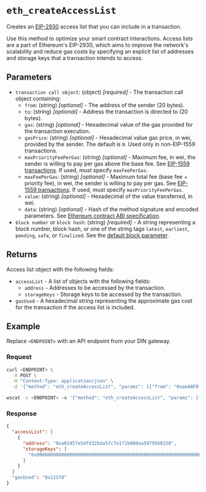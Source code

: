 
# `eth_createAccessList`


Creates an [EIP-2930](https://eips.ethereum.org/EIPS/eip-2930) access list that you can include in a
transaction.

Use this method to optimize your smart contract interactions. Access lists are a part of Ethereum's
EIP-2930, which aims to improve the network's scalability and reduce gas costs by specifying an explicit
list of addresses and storage keys that a transaction intends to access.

## Parameters

- `transaction call object`: (object) _[required]_ - The transaction call object containing:
  - `from`: (string) _[optional]_ - The address of the sender (20 bytes).
  - `to`: (string) _[optional]_ - Address the transaction is directed to (20 bytes).
  - `gas`: (string) _[optional]_ - Hexadecimal value of the gas provided for the transaction execution.
  - `gasPrice`: (string) _[optional]_ - Hexadecimal value gas price, in wei, provided by the sender. The default is `0`. Used only in non-EIP-1559 transactions.
  - `maxPriorityFeePerGas`: (string) _[optional]_ - Maximum fee, in wei, the sender is willing to pay per gas above the base fee. See [EIP-1559 transactions](https://eips.ethereum.org/EIPS/eip-1559). If used, must specify `maxFeePerGas`.
  - `maxFeePerGas`: (string) _[optional]_ - Maximum total fee (base fee + priority fee), in wei, the sender is willing to pay per gas. See [EIP-1559 transactions](http://eips.ethereum.org/EIPS/eip-1559). If used, must specify `maxPriorityFeePerGas`.
  - `value`: (string) _[optional]_ - Hexadecimal of the value transferred, in wei.
  - `data`: (string) _[optional]_ - Hash of the method signature and encoded parameters. See [Ethereum contract ABI specification](https://docs.soliditylang.org/en/latest/abi-spec.html).
- `block number` or `block hash`: (string) _[required]_ - A string representing a block number, block hash, or one of the string tags `latest`, `earliest`, `pending`, `safe`, or `finalized`. See the [default block parameter](https://ethereum.org/en/developers/docs/apis/json-rpc/#default-block).

## Returns

Access list object with the following fields:

- `accessList` - A list of objects with the following fields:
  - `address` - Addresses to be accessed by the transaction.
  - `storageKeys` - Storage keys to be accessed by the transaction.
- `gasUsed` - A hexadecimal string representing the approximate gas cost for the transaction if the access list is included.

## Example

Replace `<ENDPOINT>` with an API endpoint from your DIN gateway.

### Request


<Tabs>
  <TabItem value="curl">

```bash
curl <ENDPOINT> \
  -X POST \
  -H "Content-Type: application/json" \
  -d '{"method": "eth_createAccessList", "params": [{"from": "0xaeA8F8f781326bfE6A7683C2BD48Dd6AA4d3Ba63", "data": "0x608060806080608155"}, "pending"], "id": 1, "jsonrpc": "2.0"}'
```

  </TabItem>
  <TabItem value="WSS">

```bash
wscat -c <ENDPOINT> -x '{"method": "eth_createAccessList", "params": [{"from": "0xaeA8F8f781326bfE6A7683C2BD48Dd6AA4d3Ba63", "data": "0x608060806080608155"}, "pending"], "id": 1, "jsonrpc": "2.0"}'
```

  </TabItem>
</Tabs>

### Response


<Tabs>
  <TabItem value="JSON">

```json
{
  "accessList": [
    {
      "address": "0xa02457e5dfd32bda5fc7e1f1b008aa5979568150",
      "storageKeys": [
        "0x0000000000000000000000000000000000000000000000000000000000000081",
      ]
    }
  ]
  "gasUsed": "0x125f8"
}
```

  </TabItem>
</Tabs>
